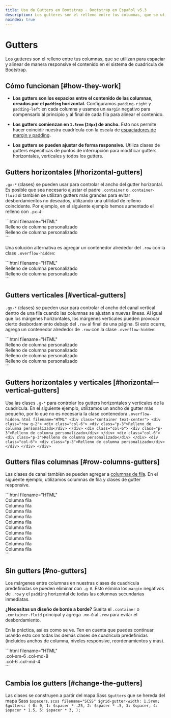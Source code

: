 ```yaml
---
title: Uso de Gutters en Bootstrap · Bootstrap en Español v5.3
description: Los gutteres son el relleno entre tus columnas, que se utilizan para espaciar y alinear de manera responsive el contenido en el sistema de cuadrícula de Bootstrap.
noindex: true
---
```


# Gutters

Los gutteres son el relleno entre tus columnas, que se utilizan para espaciar y alinear de manera responsive el contenido en el sistema de cuadrícula de Bootstrap.

<MainBanner />

Cómo funcionan [#how-they-work]
--------------------------------

* **Los gutters son los espacios entre el contenido de las columnas, creados por el `padding` horizontal.** Configuramos `padding-right` y `padding-left` en cada columna y usamos un `margin` negativo para compensarlo al principio y al final de cada fila para alinear el contenido.
    
* **Los gutters comienzan en `1.5rem` (`24px`) de ancho.** Esto nos permite hacer coincidir nuestra cuadrícula con la escala de [espaciadores de margin y padding](/bootstrap/5.3/utilities/spacing/).
    
* **Los gutters se pueden ajustar de forma responsive.** Utiliza clases de gutters específicas de puntos de interrupción para modificar gutters horizontales, verticales y todos los gutters.
    
Gutters horizontales [#horizontal-gutters]
-------------------------------------------

`.gx-*` (clases) se pueden usar para controlar el ancho del gutter horizontal. Es posible que sea necesario ajustar el padre `.container` o `.container-fluid` si también se utilizan gutters más grandes para evitar desbordamientos no deseados, utilizando una utilidad de relleno coincidente. Por ejemplo, en el siguiente ejemplo hemos aumentado el relleno con `.px-4`:

<DemoIframe path="/demos/bootstrap/5.3/layout/gutters/horizontal-gutters-1.html">
    ```html filename="HTML"
    <div class="container px-4 text-center">
        <div class="row gx-5">
            <div class="col">
                <div class="p-3">Relleno de columna personalizado</div>
            </div>
            <div class="col">
                <div class="p-3">Relleno de columna personalizado</div>
            </div>
        </div>
    </div>
    ```
</DemoIframe>

Una solución alternativa es agregar un contenedor alrededor del `.row` con la clase `.overflow-hidden`:

<DemoIframe path="/demos/bootstrap/5.3/layout/gutters/horizontal-gutters-2.html">
    ```html filename="HTML"
    <div class="container overflow-hidden text-center">
        <div class="row gx-5">
            <div class="col">
                <div class="p-3">Relleno de columna personalizado</div>
            </div>
            <div class="col">
                <div class="p-3">Relleno de columna personalizado</div>
            </div>
        </div>
    </div>
    ```
</DemoIframe>

Gutters verticales [#vertical-gutters]
---------------------------------------

`.gy-*` (clases) se pueden usar para controlar el ancho del canal vertical dentro de una fila cuando las columnas se ajustan a nuevas líneas. Al igual que los márgenes horizontales, los márgenes verticales pueden provocar cierto desbordamiento debajo del `.row` al final de una página. Si esto ocurre, agrega un contenedor alrededor de `.row` con la clase `.overflow-hidden`:

<DemoIframe path="/demos/bootstrap/5.3/layout/gutters/vertical-gutters.html">
    ```html filename="HTML"
    <div class="container overflow-hidden text-center">
        <div class="row gy-5">
            <div class="col-6">
                <div class="p-3">Relleno de columna personalizado</div>
            </div>
            <div class="col-6">
                <div class="p-3">Relleno de columna personalizado</div>
            </div>
            <div class="col-6">
                <div class="p-3">Relleno de columna personalizado</div>
            </div>
            <div class="col-6">
                <div class="p-3">Relleno de columna personalizado</div>
            </div>
        </div>
    </div>
    ```
</DemoIframe>

<ContentSuggestion />

Gutters horizontales y verticales [#horizontal--vertical-gutters]
------------------------------------------------------------------

Usa las clases `.g-*` para controlar los gutters horizontales y verticales de la cuadrícula. En el siguiente ejemplo, utilizamos un ancho de gutter más pequeño, por lo que no es necesaria la clase contenedora `.overflow-hidden`.
<DemoIframe path="/demos/bootstrap/5.3/layout/gutters/horizontal--vertical-gutters.html">
    ```html filename="HTML"
    <div class="container text-center">
        <div class="row g-2">
            <div class="col-6">
                <div class="p-3">Relleno de columna personalizado</div>
            </div>
            <div class="col-6">
                <div class="p-3">Relleno de columna personalizado</div>
            </div>
            <div class="col-6">
                <div class="p-3">Relleno de columna personalizado</div>
            </div>
            <div class="col-6">
                <div class="p-3">Relleno de columna personalizado</div>
            </div>
        </div>
    </div>
    ```
</DemoIframe>

Gutters filas columnas [#row-columns-gutters]
----------------------------------------------

Las clases de canal también se pueden agregar a [columnas de fila](/bootstrap/5.3/layout/grid/#row-columns). En el siguiente ejemplo, utilizamos columnas de fila y clases de gutter responsive.

<DemoIframe path="/demos/bootstrap/5.3/layout/gutters/row-columns-gutters.html">
    ```html filename="HTML"
    <div class="container text-center">
        <div class="row row-cols-2 row-cols-lg-5 g-2 g-lg-3">
            <div class="col">
                <div class="p-3">Columna fila</div>
            </div>
            <div class="col">
                <div class="p-3">Columna fila</div>
            </div>
            <div class="col">
                <div class="p-3">Columna fila</div>
            </div>
            <div class="col">
                <div class="p-3">Columna fila</div>
            </div>
            <div class="col">
                <div class="p-3">Columna fila</div>
            </div>
            <div class="col">
                <div class="p-3">Columna fila</div>
            </div>
            <div class="col">
                <div class="p-3">Columna fila</div>
            </div>
            <div class="col">
                <div class="p-3">Columna fila</div>
            </div>
            <div class="col">
                <div class="p-3">Columna fila</div>
            </div>
            <div class="col">
                <div class="p-3">Columna fila</div>
            </div>
        </div>
    </div>
    ```
</DemoIframe>

Sin gutters [#no-gutters]
--------------------------

Los márgenes entre columnas en nuestras clases de cuadrícula predefinidas se pueden eliminar con `.g-0`. Esto elimina los `margin` negativos de `.row` y el `padding` horizontal de todas las columnas secundarias inmediatas.

**¿Necesitas un diseño de borde a borde?** Suelta el `.container` o `.container-fluid` principal y agrega `.mx-0` al `.row` para evitar el desbordamiento.

En la práctica, así es como se ve. Ten en cuenta que puedes continuar usando esto con todas las demás clases de cuadrícula predefinidas (incluidos anchos de columna, niveles responsive, reordenamientos y más).

<DemoIframe path="/demos/bootstrap/5.3/layout/gutters/no-gutters.html">
    ```html filename="HTML"
    <div class="row g-0 text-center">
        <div class="col-sm-6 col-md-8">.col-sm-6 .col-md-8</div>
        <div class="col-6 col-md-4">.col-6 .col-md-4</div>
    </div>
    ```
</DemoIframe>

Cambia los gutters [#change-the-gutters]
-----------------------------------------

Las clases se construyen a partir del mapa Sass `$gutters` que se hereda del mapa Sass `$spacers`.
    ```scss filename="SCSS"
    $grid-gutter-width: 1.5rem;
    $gutters: (
      0: 0,
      1: $spacer * .25,
      2: $spacer * .5,
      3: $spacer,
      4: $spacer * 1.5,
      5: $spacer * 3,
    );
    ```

<ContentSuggestion />
